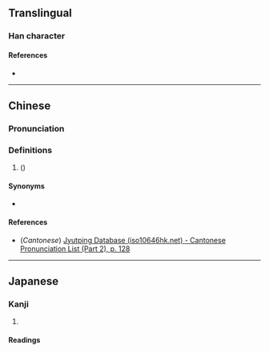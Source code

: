 {{character info/new}}
==Translingual==

===Han character===
{{Han char|rn=75|rad=木|as=07|sn=11|four=|canj=DHAP,XDHAP|ids=⿰木皂}}

====References====
* {{Han ref|kx=0528.190|dkj=14839|dj=0917.070|hdz=21216.040|uh=688D|ud=26765}}

----

==Chinese==
{{zh-forms}}

===Pronunciation===
{{zh-pron
|m=zào
|c=zou6
|mc=
|oc=
|ma=
|cat=pn
}}

===Definitions===
{{zh-hanzi}}

# {{lb|zh|archaic}} {{vern|Chinese honey locust}} ({{taxlink|Gleditsia sinensis|species|ver=190417}})

====Synonyms====
* {{l|zh|皂莢}}

====References====
* (''Cantonese'') [http://www.iso10646hk.net/jp/document/download.jsp Jyutping Database (iso10646hk.net) - Cantonese Pronunciation List (Part 2), p. 128]

----

==Japanese==

===Kanji===
{{ja-kanji|grade=|rs=木07}}

# {{rfdef|ja|sort=木07}}

====Readings====
{{ja-readings
|goon=ぞう<ざう
|kanon=そう<さう
|kun=さいかち-}}